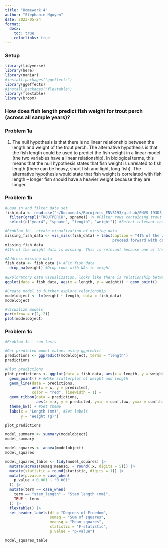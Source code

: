 ```yaml
---
title: "Homework 4"
author: "Stephanie Nguyen"
date: 2023-05-24
format:
  docx:
    toc: true
    colorlinks: true
---
```


### Setup

```r
library(tidyverse)
library(here)
library(naniar)
#install.packages("ggeffects")
library(ggeffects)
#install.packages("flextable")
library(flextable)
library(broom)
```

### How does fish length predict fish weight for trout perch (across all sample years)?

### Problem 1a

1.  The null hypothesis is that there is no linear relationship between the length and weight of the trout perch. The alternative hypothesis is that the fish length could be used to predict the fish weight in a linear model (the two variables have a linear relationship). In biological terms, this means that the null hypothesis states that fish weight is unrelated to fish length (there can be heavy, short fish and light, long fish). The alternative hypothesis would state that fish weight is correlated with fish length -- longer fish should have a heavier weight because they are longer.

### Problem 1b

```r
#Load in and filter data set
fish_data <- read.csv("~/Documents/Rprojects_ENVS193/github/ENVS-193DS_homework-04_Nguyen_Stephanie/data/ntl6_v12.csv") |> #Read in data
  filter(grepl("TROUTPERCH", spname)) |> #Filter rows containing trout perch
  select(c("year4", "spname", "length", "weight")) #Select relevant columns

#Problem 1b - create visualization of missing data 
missing_fish_data <- vis_miss(fish_data) + labs(caption = "41% of the weight column is missing, which is a significant amount of data. Thus, to 
                                                proceed forward with data analysis, the rows with missing weights are omitted below.")
missing_fish_data
#41% of the weight data is missing. This is relevant because one of the variables being tested in the linear regression model is weight. 
```

```r
#Address missing data
fish_data <- fish_data |> #Fix fish_data 
  drop_na(weight) #Drop rows with NAs in weight
```

```r
#Exploratory data visualization, looks like there is relationship between length and weight
ggplot(data = fish_data, aes(x = length, y = weight)) + geom_point()

#Create model to further explore relationship
modelobject <- lm(weight ~ length, data = fish_data)
modelobject

#Visualize models
par(mfrow = c(2, 2))
plot(modelobject)
```

### Problem 1c

```r
#Problem 1c - run tests

#Get predicted model values using ggpredict
predictions <- ggpredict(modelobject, terms = "length")
predictions
```

```r
#Plot predictions
plot_predictions <- ggplot(data = fish_data, aes(x = length, y = weight)) + 
  geom_point() + #Make scatterplot of weight and length
  geom_line(data = predictions, 
            aes(x = x, y = predicted), 
            color = "red", linewidth = 1) + 
  geom_ribbon(data = predictions,
              aes(x = x, y = predicted, ymin = conf.low, ymax = conf.high), alpha = 0.2) + 
  theme_bw() + #Set theme 
  labs(x = "Length (mm)", #Set labels 
       y = "Weight (g)")

plot_predictions
```

```r
model_summary <- summary(modelobject)
model_summary
```

```r
model_squares <- anova(modelobject)
model_squares
```

```r
model_squares_table <- tidy(model_squares) |> 
  mutate(across(sumsq:meansq, ~ round(.x, digits = 5))) |> 
  mutate(statistic = round(statistic, digits = 1)) |> 
  mutate(p.value = case_when(
    p.value < 0.001 ~ "0.001"
  )) |> 
  mutate(term == case_when(
    term == "stem_length" ~ "Stem length (mm)",
    TRUE ~ term
  )) |> 
  flextable() |> 
  set_header_labels(df = "Degrees of Freedom", 
                    sumsq = "Sum of squares",
                    meansq = "Mean squares", 
                    statistic = "F-statistic",
                    p.value = "p-value")

model_squares_table
```
